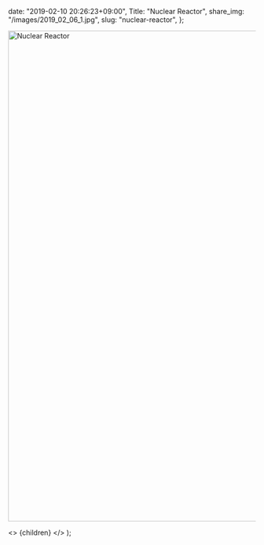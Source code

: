 
  date: "2019-02-10 20:26:23+09:00",
  Title: "Nuclear Reactor",
  share_img: "/images/2019_02_06_1.jpg",
  slug: "nuclear-reactor",
};

<img src="/images/2019_02_06_1.jpg" alt="Nuclear Reactor" width="1500" height="1000" />

  <>
    <Head>
      <title>{meta.Title} | 異郷好実</title>
    </Head>
    <PostLayout meta={meta}>{children}</PostLayout>
  </>
);
